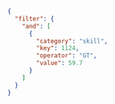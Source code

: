 ```json
{
  "filter": {
    "and": [
      {
        "category": "skill",
        "key": 1124,
        "operator": "GT",
        "value": 59.7
      }
    ]
  }
}
```